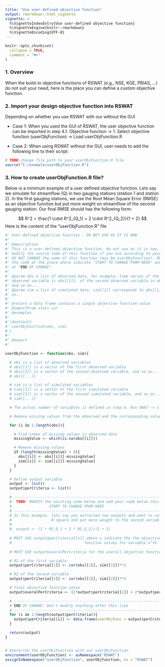 ```yaml
---
title: "Use user-defined objective function"
output: rmarkdown::html_vignette
vignette: >
  %\VignetteIndexEntry{Use user-defined objective function}
  %\VignetteEngine{knitr::rmarkdown}
  %\VignetteEncoding{UTF-8}
---
```


```r
knitr::opts_chunk$set(
  collapse = TRUE,
  comment = "#>"
)
```

### 1. Overview
When the build-in objective functions of RSWAT (e.g., NSE, KGE, PBIAS, ...) do not suit your need, here is the place you can define a custom objective function.

### 2. Import your design objective function into RSWAT
Depending on whether you use RSWAT with our without the GUI

* Case 1: When you used the GUI of RSWAT, the user objective function can be imported in step 4.1. Objective function &rarr; 1. Select objective function (userObjFunction) &rarr; Load userObjFunction.R

* Case 2: When using RSWAT without the GUI, user needs to add the following line to their script:
 
```r
# TODO change file path to your userObjFunction.R file
source("C:/example/userObjFunction.R")
```

### 3. How to create userObjFunction.R file?

Below is a minimum example of a user defined objective function. Lets say we simulate for streamflow (Q) in two gauging stations (station 1 and station 2). In the first gauging stations, we use the Root Mean Square Error (RMSE) as an objective function but put more weight on streamflow of the second gauging station. Our final RMSE should has the following form:

$$ R^2 = \frac{1 \cdot R^2_{Q_1} + 2 \cdot R^2_{Q_2}}{1 + 2} $$
Here is the content of the "userObjFunction.R" file

```r
#' User-defined objective function - DO NOT USE AS IT IS NOW
#'
#' @description
#' This is a user-defined objective function, do not use as it is now, please
#' modify the source code of this function if you use according to your need.
#' DO NOT CHANGE the name of this function (mus be userObjFunction). ONLY CHANGE
#' the code at the place where indicate "START TO CHANGE FROM HERE" and STOP
#' at "END OF CHANGE".
#'
#' @param obs a list of observed data, for example, time series of the first
#' observed variable is obs[[1]], of the second observed variable is obs[[2]],
#' and so on...
#' @param sim a list of simulated data, sim[[1]] corresponds to obs[[1]], and so
#' on...
#'
#' @return a data frame contains a single objective function value
#' @importFrom stats cor
#' @examples
#'
#'\donttest{
#' userObjFunction(obs, sim)
#'}
#'
#' @export
#'

userObjFunction <- function(obs, sim){

  # obs is a list of observed variables
  # obs[[1]] is a vector of the first observed variable
  # obs[[2]] is a vector of the second observed variable, and so on...
  # obs[[...]]

  # sim is a list of simulated variables
  # sim[[1]] is a vector of the first simulated variable
  # sim[[2]] is a vector of the second simulated variable, and so on...
  # sim[[...]]

  # The actual number of variables is defined in step 4. Run SWAT -> 1. Output extraction

  # Remove missing values from the observed and the corresponding values in simulated data

  for (i in 1:length(obs)){

    # Find index of missing values in observed data
    missingValue <- which(is.na(obs[[i]]))

    # Remove missing values
    if (length(missingValue) > 0){
      obs[[i]] <- obs[[i]][-missingValue]
      sim[[i]] <- sim[[i]][-missingValue]
    }
  }

  # Define output variable
  output <- list()
  output$perCriteria <- list()

  # -------------------------------------------------------------------------#
  #  TODO: MODIFY the existing code below and add your code below this line  #
  #                 START TO CHANGE FROM HERE                                #
  # -------------------------------------------------------------------------#
  # In this example, lets say you extracted two outputs and want to calculate
  #                  R square and put more weight to the second variable
  #
  #  output <- (1 * R2_Q_1 + 2 * R2_Q_2)/(1 + 2)
  
  # MUST USE output$perCriteria[[x]] where x indicate the the objective 
  #                                 function values for variable x^th
  
  # MUST USE output$overalPerCriteria for the overall objective function value

  # R2 of the first variable
  output$perCriteria[[1]] <- cor(obs[[1]], sim[[1]])**2

  # R2 of the second variable
  output$perCriteria[[2]] <- cor(obs[[2]], sim[[2]])**2

  # Final objective function value
  output$overalPerCriteria <- (1*output$perCriteria[[1]] + 2*output$perCriteria[[2]])/3

  # ----------------------------------------------------------------------------
  # END OF CHANGE: Don't modify anything after this line
  # ----------------------------------------------------------------------------
  for (i in 1:length(output$perCriteria)){
    output$perCriteria[[i]] <- data.frame(userObjFunc = output$perCriteria[[i]])
  }

  return(output)
}


# Overwrite the userObjFunction with our userObjFunction
environment(userObjFunction) <- asNamespace('RSWAT')
assignInNamespace("userObjFunction", userObjFunction, ns = "RSWAT")

```




